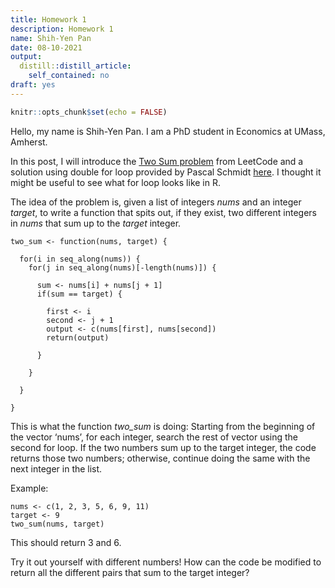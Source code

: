 ```yaml
---
title: Homework 1
description: Homework 1
name: Shih-Yen Pan
date: 08-10-2021
output:
  distill::distill_article:
    self_contained: no
draft: yes
---
```



```r
knitr::opts_chunk$set(echo = FALSE)
```

Hello, my name is Shih-Yen Pan. I am a PhD student in Economics at UMass, Amherst.

In this post, I will introduce the [Two Sum problem](https://leetcode.com/problems/two-sum/) from LeetCode and a solution using double for loop provided by Pascal Schmidt [here](https://thatdatatho.com/two-sum-leetcode-four-algorithms-implemented-in-r/). I thought it might be useful to see what for loop looks like in R.


The idea of the problem is, given a list of integers *nums* and an integer *target*, to write a function that spits out, if they exist, two different integers in *nums* that sum up to the *target* integer.

```
two_sum <- function(nums, target) {

  for(i in seq_along(nums)) {
    for(j in seq_along(nums)[-length(nums)]) {
      
      sum <- nums[i] + nums[j + 1]
      if(sum == target) {
        
        first <- i
        second <- j + 1
        output <- c(nums[first], nums[second])
        return(output)
        
      }
      
    }
    
  }
  
}
```
This is what the function *two_sum* is doing: Starting from the beginning of the vector 'nums', for each integer, search the rest of vector using the second for loop. If the two numbers sum up to the target integer, the code returns those two numbers; otherwise, continue doing the same with the next integer in the list.


Example:

```
nums <- c(1, 2, 3, 5, 6, 9, 11)
target <- 9
two_sum(nums, target)
```
This should return 3 and 6.

Try it out yourself with different numbers! How can the code be modified to return all the different pairs that sum to the target integer?




